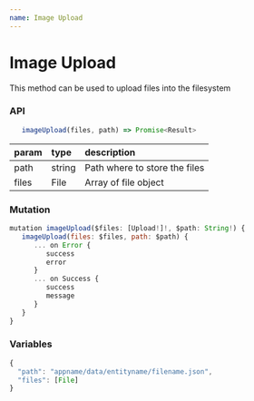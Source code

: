 ```yaml
---
name: Image Upload
---
```


# Image Upload

This method can be used to upload files into the filesystem

### API

```js
   imageUpload(files, path) => Promise<Result>
```

| param | type   | description                   |
| :---- | :----- | :---------------------------- |
| path  | string | Path where to store the files |
| files | File   | Array of file object          |

### Mutation

```js
mutation imageUpload($files: [Upload!]!, $path: String!) {
   imageUpload(files: $files, path: $path) {
      ... on Error {
         success
         error
      }
      ... on Success {
         success
         message
      }
   }
}
```

### Variables

```js
{
  "path": "appname/data/entityname/filename.json",
  "files": [File]
}
```
